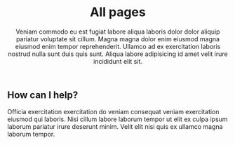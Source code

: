 <Meta title="Directory" description="All pages" />

<Header>

# All pages

Veniam commodo eu est fugiat labore aliqua laboris dolor dolor aliquip pariatur voluptate sit cillum. Magna magna dolor enim eiusmod magna eiusmod enim tempor reprehenderit. Ullamco ad ex exercitation laboris nostrud nulla sunt duis quis sunt. Aliqua labore adipisicing id amet velit irure incididunt elit sit.

</Header>

<Section>
  <Grid>
    <PageLink
      href="/ocd"
      title="OCD"
      description="Obsessive-compulsive disorde"
    />
    <PageLink href="/ocd" title="Dyslexia" description="Dyslexia" />
    <PageLink href="/bipolar" title="Bipolar" description="Bipolar 1+2" />
    <PageLink
      href="/autism"
      title="ASD"
      description="Autism spectrum disorder"
    />
    <PageLink
      href="/adhd"
      title="ADHD"
      description="Attention deficit hyperactivity disorder"
    />
    <PageLink
      href="/did"
      title="DID"
      description="Dissociative identity disorder"
    />
    <PageLink
      href="/gad"
      title="GAD"
      description="Generalized anxiety disorder"
    />
  </Grid>
</Section>

<Section>

## How can I help?

Officia exercitation exercitation do veniam consequat veniam exercitation eiusmod qui laboris. Nisi cillum labore laborum tempor ut elit ex culpa ipsum laborum pariatur irure deserunt minim. Velit elit nisi quis ex ullamco magna laborum tempor.

</Section>
